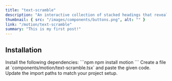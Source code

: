 ```yaml
---
title: "text-scramble"
description: "An interactive collection of stacked headings that reveal individual content sections with a click."
thumbnail: { src: "/images/components/buttons.png", alt: "" }
link: "/motion/text-scramble"
summary: "This is my first post!"
---
```


<ComponentPreview name="text-scramble-demo" />

## Installation

<Steps>
<Step>
Install the following dependencies:
</Step>
```npm
npm install motion
```

<Step>
Create a file at `components/motion/text-scramble.tsx` and paste the given code.  
</Step>

<CollapsibleSource name="text-scramble" />

<Step>
Update the import paths to match your project setup.
</Step>

</Steps>